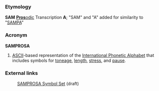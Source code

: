 ===Etymology===
'''SAM''' [[Prosodic|'''Pros'''odic]] Transcription '''A'''; "SAM" and "A" added for similarity to "[[SAMPA]]"

===Acronym===
'''SAMPROSA'''
#[[ASCII]]-based representation of the [[International Phonetic Alphabet]] that includes symbols for [[tone]]age, [[length]], [[stress]], and [[pause]].

===External links===
:[http://www.phon.ucl.ac.uk/home/sampa/samprosa.htm SAMPROSA Symbol Set] (draft)